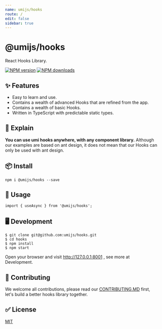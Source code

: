 ```yaml
---
name: umijs/hooks
route: /
edit: false
sidebar: true
---
```


# @umijs/hooks

React Hooks Library.

[![NPM version][image-1]][1] [![NPM downloads][image-2]][2]

## ✨ Features

* Easy to learn and use.
* Contains a wealth of advanced Hooks that are refined from the app.
* Contains a wealth of basic Hooks.
* Written in TypeScript with predictable static types.

## 📣 Explain

**You can use umi hooks anywhere, with any component library.**
Although our examples are based on ant design, it does not mean that our Hooks can only be used with ant design.

## 📦 Install

```
npm i @umijs/hooks --save
```

## 🔨 Usage

```
import { useAsync } from '@umijs/hooks';
```

## 🖥 Development

```
$ git clone git@github.com:umijs/hooks.git
$ cd hooks
$ npm install
$ npm start
```
Open your browser and visit http://127.0.0.1:8001 , see more at Development.

## 🤝 Contributing

We welcome all contributions, please read our [CONTRIBUTING.MD](https://github.com/umijs/hooks/blob/master/CONTRIBUTING.MD) first, let's build a better hooks library together.

## ✅ License

[MIT](https://github.com/umijs/umi/blob/master/LICENSE)



[1]:	https://www.npmjs.com/package/@umijs/hooks
[2]:	https://npmjs.org/package/@umijs/hooks

[image-1]:	https://img.shields.io/npm/v/@umijs/hooks.svg?style=flat
[image-2]:	https://img.shields.io/npm/dm/@umijs/hooks.svg?style=flat

